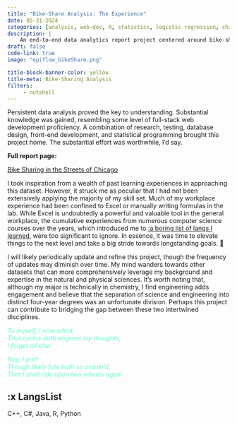 ```yaml
---
title: "Bike-Share Analysis: The Experience"
date: 05-31-2024
categories: [analysis, web-dev, R, statistics, logistic regression, chi-squared]
description: | 
    An end-to-end data analytics report project centered around bike-sharing in Chicago.
draft: false
code-link: true
image: "epiflow_bikeShare.png"

title-block-banner-color: yellow
title-meta: Bike-Sharing Analysis
filters:
     - nutshell
---
```


Persistent data analysis proved the key to understanding. Substantial knowledge was gained, resembling some level of full-stack web development proficiency. A combination of research, testing, database design, front-end development, and statistical programming brought this project home. The substantial effort was worthwhile, I'd say.

::: {.p-3 .fs-4}
**Full report page:**

[[Bike Sharing in the Streets of Chicago](https://ericmossotti.github.io/Bike_Share/){.uri}]{.a}
:::

I took inspiration from a wealth of past learning experiences in approaching this dataset. However, it struck me as peculiar that I had not been extensively applying the majority of my skill set. Much of my workplace experience had been confined to Excel or manually writing formulas in the lab. While Excel is undoubtedly a powerful and valuable tool in the general workplace, the cumulative experiences from numerous computer science courses over the years, which introduced me to [[:a boring list of langs I learned](#LangsList)]{style="color: red"}, were too significant to ignore. In essence, it was time to elevate things to the next level and take a big stride towards longstanding goals. 🥅

I will likely periodically update and refine this project, though the frequency of updates may diminish over time. My mind wanders towards other datasets that can more comprehensively leverage my background and expertise in the natural and physical sciences. It's worth noting that, although my major is technically in chemistry, I find engineering adds engagement and believe that the separation of science and engineering into distinct four-year degrees was an unfortunate division. Perhaps this project can contribute to bridging the gap between these two intertwined disciplines.

::: p-3
[*To myself, I now admit,\
That cycles doth engross my thoughts,\
I forget all else.*]{style="color: #66ffc2"}

[*Nay, I jest!\
Though likely fate hath so ordain'd,\
That I shall ride upon two wheels again.*]{style="color: #66ffc2"}
:::

## :x LangsList

C++, C#, Java, R, Python

